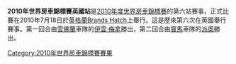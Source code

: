 {{Unreferenced|time=2012-03-19T09:40:45+00:00 }} 

'''2010年世界房車錦標賽英國站'''是[[2010年度世界房車錦標賽|2010年度世界房車錦標賽]]的第六站賽事，正式比賽在2010年7月18日於[[英格蘭|英格蘭]][[Brands_Hatch|Brands Hatch]]上舉行。這是歷來第六次在英國舉行賽事。第一回合由[[雪佛蘭|雪佛蘭]]車隊的[[伊雲·梅拿|伊雲·梅拿]]勝出，第二回合由[[寶馬|寶馬]]車隊的[[派奧|派奧]]勝出。

{{WTCC-stub}}

{{WTCC race
|Name_of_race=世界房車錦標賽英國站
|Year_of_race=2010
|Previous_race_in_season=[[2010年世界房車錦標賽葡萄牙站|2010年世界房車錦標賽葡萄牙站]]
|Next_race_in_season=[[2010年世界房車錦標賽智利站|2010年世界房車錦標賽智利站]]
|Previous_year's_race=[[2009年世界房車錦標賽英國站|2009年世界房車錦標賽英國站]]
|Next_year's_race=[[2011年世界房車錦標賽英國站|2011年世界房車錦標賽英國站]]
}}

[[Category:2010年世界房車錦標賽賽果|Category:2010年世界房車錦標賽賽果]]